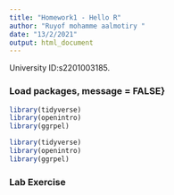 ```yaml
---
title: "Homework1 - Hello R"
author: "Ruyof mohamme aalmotiry "
date: "13/2/2021"
output: html_document
---
```


University ID:s2201003185.

### Load packages, message = FALSE}

```r
library(tidyverse)
library(openintro)
library(ggrpel)
```



```r
library(tidyverse)
library(openintro)
library(ggrpel)

```


### Lab Exercise







